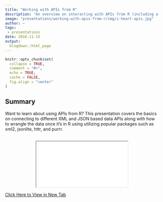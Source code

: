 ```yaml
---
title: "Working with APIs from R"
description: "An overview on interacting with APIs from R (including a deeper dive on authentication)"
image: "presentations/working-with-apis-from-r/img/i-heart-apis.jpg"
author: ~
tags:
 - presentations
date: 2016-11-15
output:
  blogdown::html_page
---
```


```r
knitr::opts_chunk$set(
  collapse = TRUE,
  comment = "#>",
  echo = TRUE,
  cache = FALSE,
  fig.align = "center"
)
```

## Summary

Want to learn about using APIs from R? This presentation covers the basics on connecting to 
different XML and JSON based data APIs along with how to wrangle the data once it's in R 
using utilizing popular packages such as xml2, jsonlite, httr, and purrr. 

<div style="text-align:center;margin-top:30px;">
  <iframe class="presentation-iframe" src="/presentations/working-with-apis-from-r/presentation/index.html" seamless></iframe>
</div>
<a target="_blank" href="/presentations/working-with-apis-from-r/presentation/index.html">
  Click Here to View in New Tab
</a>
